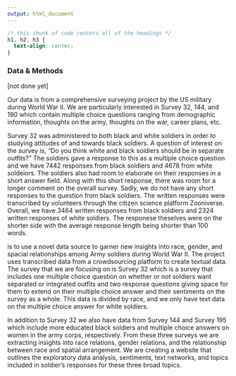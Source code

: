 ```yaml
---
output: html_document
---
```


```css
/* this chunk of code centers all of the headings */
h1, h2, h3 {
  text-align: center;
}
```

### Data & Methods

[not done yet]

Our data is from a comprehensive surveying project by the US military during World War II. We are particularly interested in Survey 32, 144, and 190 which contain multiple choice questions ranging from demographic information, thoughts on the army, thoughts on the war, career plans, etc. 

Survey 32 was administered to both black and white soldiers in order to studying attitudes of and towards black soldiers. A question of interest on the survey is, "Do you think white and black soldiers should be in separate outfits?" The soldiers gave a response to this as a multiple choice question and we have 7442 responses from black soldiers and 4678 from white soldeiors. The soldiers also had room to elaborate on their responses in a short answer field. Along with this short response, there was room for a longer comment on the overall survey. Sadly, we do not have any short responses to the question from black soldiers. The written responses were transcribed by volunteers through the citizen science platform Zooniverse. Overall, we have 3464 written responses from black soldiers and 2324 written responses of white soldiers. The responese theselves were on the shorter side with the average response length being shorter than 100 words.  

is to use a novel data source to garner new insights into race, gender, and spacial relationships among Army soldiers during World War II. The project uses transcribed data from a crowdsourcing platform to create textual data. The survey that we are focusing on is Survey 32 which is a survey that includes one multiple choice question on whether or not soldiers want separated or integrated outfits and two response questions giving space for them to extend on their multiple choice answer and their sentiments on the survey as a whole. This data is divided by race, and we only have text data on the multiple choice answer for white soldiers.  

In addition to Survey 32 we also have data from Survey 144 and Survey 195 which include more educated black soldiers and multiple choice answers on women in the army corps, respectively. From these three surveys we are extracting insights into race relations, gender relations, and the relationship between race and spatial arrangement. We are creating a website that outlines the exploratory data analysis, sentiments, text networks, and topics included in soldier's responses for these three broad topics. 
